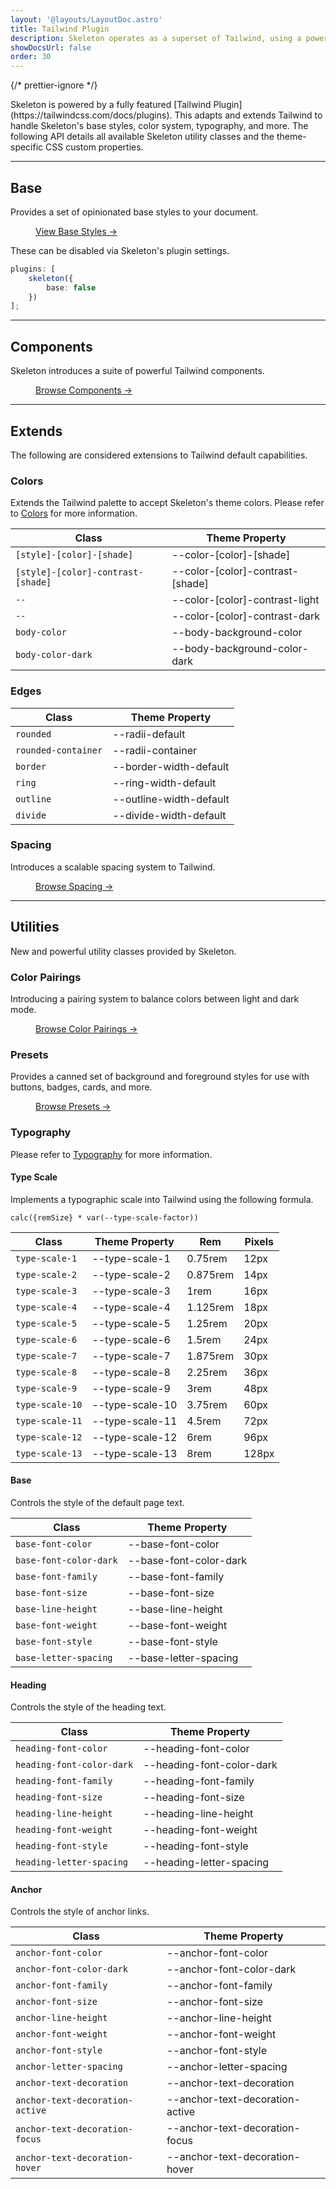 ```yaml
---
layout: '@layouts/LayoutDoc.astro'
title: Tailwind Plugin
description: Skeleton operates as a superset of Tailwind, using a powerful plugin to extend utility classes and styles.
showDocsUrl: false
order: 30
---
```



{/* prettier-ignore */}
<p class="type-scale-5"> Skeleton is powered by a fully featured [Tailwind Plugin](https://tailwindcss.com/docs/plugins). This adapts and
	extends Tailwind to handle Skeleton's base styles, color system, typography, and more. The following API details all available Skeleton utility classes and the theme-specific CSS custom properties.</p>

---

## Base

Provides a set of opinionated base styles to your document.

<figure class="card-enhanced-gradient flex justify-center p-8">
	<a
		class="btn preset-filled"
		href="https://github.com/skeletonlabs/skeleton/blob/next/packages/skeleton/src/plugin/base/core.css"
		target="_blank"
	>
		View Base Styles &rarr;
	</a>
</figure>

These can be disabled via Skeleton's plugin settings.

```ts title="tailwind.config"
plugins: [
	skeleton({
		base: false
	})
];
```

---

## Components

Skeleton introduces a suite of powerful Tailwind components.

<figure class="card-enhanced-gradient flex justify-center p-8">
	<a href="/docs/tailwind/badges" class="btn preset-filled">
		Browse Components &rarr;
	</a>
</figure>

---

## Extends

The following are considered extensions to Tailwind default capabilities.

### Colors

Extends the Tailwind palette to accept Skeleton's theme colors. Please refer to <a class="anchor" href="/docs/design/colors">Colors</a> for more information.

| Class                              | Theme Property                   |
| ---------------------------------- | -------------------------------- |
| `[style]-[color]-[shade]`          | --color-[color]-[shade]          |
| `[style]-[color]-contrast-[shade]` | --color-[color]-contrast-[shade] |
| `--`                               | --color-[color]-contrast-light   |
| `--`                               | --color-[color]-contrast-dark    |
| `body-color`                       | --body-background-color          |
| `body-color-dark`                  | --body-background-color-dark     |

### Edges

| Class               | Theme Property          |
| ------------------- | ----------------------- |
| `rounded`           | --radii-default         |
| `rounded-container` | --radii-container       |
| `border`            | --border-width-default  |
| `ring`              | --ring-width-default    |
| `outline`           | --outline-width-default |
| `divide`            | --divide-width-default  |

### Spacing

Introduces a scalable spacing system to Tailwind.

<figure class="card-enhanced-gradient flex justify-center p-8">
	<a href="/docs/design/spacing" class="btn preset-filled">
		Browse Spacing &rarr;
	</a>
</figure>

---

## Utilities

New and powerful utility classes provided by Skeleton.

### Color Pairings

Introducing a pairing system to balance colors between light and dark mode.

<figure class="card-enhanced-gradient flex justify-center p-8">
	<a href="/docs/design/colors#pairings" class="btn preset-filled">
		Browse Color Pairings &rarr;
	</a>
</figure>

### Presets

Provides a canned set of background and foreground styles for use with buttons, badges, cards, and more.

<figure class="card-enhanced-gradient flex justify-center p-8">
	<a href="/docs/design/presets" class="btn preset-filled">
		Browse Presets &rarr;
	</a>
</figure>

### Typography

Please refer to [Typography](/docs/design/typography) for more information.

#### Type Scale

Implements a typographic scale into Tailwind using the following formula.

```plaintext
calc({remSize} * var(--type-scale-factor))
```

| Class           | Theme Property  | Rem      | Pixels |
| --------------- | --------------- | -------- | ------ |
| `type-scale-1`  | --type-scale-1  | 0.75rem  | 12px   |
| `type-scale-2`  | --type-scale-2  | 0.875rem | 14px   |
| `type-scale-3`  | --type-scale-3  | 1rem     | 16px   |
| `type-scale-4`  | --type-scale-4  | 1.125rem | 18px   |
| `type-scale-5`  | --type-scale-5  | 1.25rem  | 20px   |
| `type-scale-6`  | --type-scale-6  | 1.5rem   | 24px   |
| `type-scale-7`  | --type-scale-7  | 1.875rem | 30px   |
| `type-scale-8`  | --type-scale-8  | 2.25rem  | 36px   |
| `type-scale-9`  | --type-scale-9  | 3rem     | 48px   |
| `type-scale-10` | --type-scale-10 | 3.75rem  | 60px   |
| `type-scale-11` | --type-scale-11 | 4.5rem   | 72px   |
| `type-scale-12` | --type-scale-12 | 6rem     | 96px   |
| `type-scale-13` | --type-scale-13 | 8rem     | 128px  |

#### Base

Controls the style of the default page text.

| Class                  | Theme Property         |
| ---------------------- | ---------------------- |
| `base-font-color`      | --base-font-color      |
| `base-font-color-dark` | --base-font-color-dark |
| `base-font-family`     | --base-font-family     |
| `base-font-size`       | --base-font-size       |
| `base-line-height`     | --base-line-height     |
| `base-font-weight`     | --base-font-weight     |
| `base-font-style`      | --base-font-style      |
| `base-letter-spacing`  | --base-letter-spacing  |

#### Heading

Controls the style of the heading text.

| Class                     | Theme Property            |
| ------------------------- | ------------------------- |
| `heading-font-color`      | --heading-font-color      |
| `heading-font-color-dark` | --heading-font-color-dark |
| `heading-font-family`     | --heading-font-family     |
| `heading-font-size`       | --heading-font-size       |
| `heading-line-height`     | --heading-line-height     |
| `heading-font-weight`     | --heading-font-weight     |
| `heading-font-style`      | --heading-font-style      |
| `heading-letter-spacing`  | --heading-letter-spacing  |

#### Anchor

Controls the style of anchor links.

| Class                           | Theme Property                  |
| ------------------------------- | ------------------------------- |
| `anchor-font-color`             | --anchor-font-color             |
| `anchor-font-color-dark`        | --anchor-font-color-dark        |
| `anchor-font-family`            | --anchor-font-family            |
| `anchor-font-size`              | --anchor-font-size              |
| `anchor-line-height`            | --anchor-line-height            |
| `anchor-font-weight`            | --anchor-font-weight            |
| `anchor-font-style`             | --anchor-font-style             |
| `anchor-letter-spacing`         | --anchor-letter-spacing         |
| `anchor-text-decoration`        | --anchor-text-decoration        |
| `anchor-text-decoration-active` | --anchor-text-decoration-active |
| `anchor-text-decoration-focus`  | --anchor-text-decoration-focus  |
| `anchor-text-decoration-hover`  | --anchor-text-decoration-hover  |
